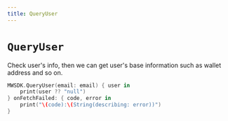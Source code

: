 ```yaml
---
title: QueryUser
---
```


# `QueryUser`
Check user's info, then we can get user's base information such as wallet address and so on.

```Swift
MWSDK.QueryUser(email: email) { user in
    print(user ?? "null")
} onFetchFailed: { code, error in
    print("\(code):\(String(describing: error))")
}
```